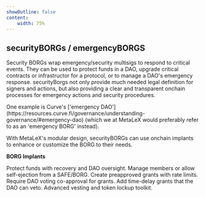 ```yaml
---
showOutline: false
content: 
    width: 75%
---
```


## securityBORGs / emergencyBORGS

Security BORGs wrap emergency/security multisigs to respond to critical events. They can be used to protect funds in a DAO, upgrade critical contracts or infrastructor for a protocol, or to manage a DAO's emergency response. securityBorgs not only provide much needed legal definition for signers and actions, but also providing a clear and transparent onchain processes for emergency actions and security procedures.

<Callout>
One example is Curve's ['emergency DAO'](https://resources.curve.fi/governance/understanding-governance/#emergency-dao) (which we at MetaLeX would preferably refer to as an 'emergency BORG' instead).
</Callout>

With MetaLeX's modular design, securityBORGs can use onchain implants to enhance or customize the BORG to their needs.

**BORG Implants**

<CardGrid>
  <Card title="FailSafe_Implant" link="/borgs/implants/fail-safe">
    <span>Protect funds with recovery and DAO oversight.</span>
  </Card>
  <Card title="Eject_Implant" link="/borgs/implants/eject">
    <span>Manage members or allow self-ejection from a SAFE/BORG.</span>
  </Card>
  <Card title="OptimisticGrant_Implant" link="/borgs/implants/optimistic-grant">
    <span>Create preapproved grants with rate limits.</span>
  </Card>
  <Card title="DAOVoteGrant_Implant" link="/borgs/implants/dao-vote-grant">
    <span>Require DAO voting co-approval for grants.</span>
  </Card>
  <Card title="DAOVetoGrant_Implant" link="/borgs/implants/dao-veto-grant">
    <span>Add time-delay grants that the DAO can veto.</span>
  </Card>
  <Card title="MetaVesT" link="/borgs/metavest">
    <span>Advanced vesting and token lockup toolkit.</span>
  </Card>
</CardGrid>
